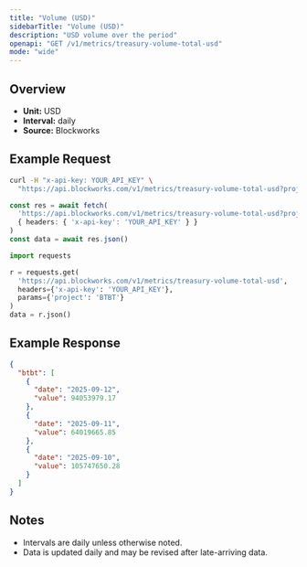 ```yaml
---
title: "Volume (USD)"
sidebarTitle: "Volume (USD)"
description: "USD volume over the period"
openapi: "GET /v1/metrics/treasury-volume-total-usd"
mode: "wide"
---
```


## Overview

- **Unit:** USD
- **Interval:** daily
- **Source:** Blockworks

## Example Request

<CodeGroup>

```bash cURL
curl -H "x-api-key: YOUR_API_KEY" \
  "https://api.blockworks.com/v1/metrics/treasury-volume-total-usd?project=BTBT"
```

```typescript TypeScript
const res = await fetch(
  'https://api.blockworks.com/v1/metrics/treasury-volume-total-usd?project=BTBT',
  { headers: { 'x-api-key': 'YOUR_API_KEY' } }
)
const data = await res.json()
```

```python Python
import requests

r = requests.get(
  'https://api.blockworks.com/v1/metrics/treasury-volume-total-usd',
  headers={'x-api-key': 'YOUR_API_KEY'},
  params={'project': 'BTBT'}
)
data = r.json()
```

</CodeGroup>

## Example Response

```json
{
  "btbt": [
    {
      "date": "2025-09-12",
      "value": 94053979.17
    },
    {
      "date": "2025-09-11",
      "value": 64019665.85
    },
    {
      "date": "2025-09-10",
      "value": 105747650.28
    }
  ]
}
```

## Notes
- Intervals are daily unless otherwise noted.
- Data is updated daily and may be revised after late-arriving data.